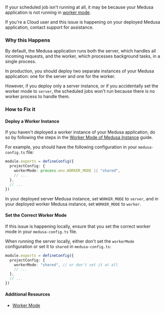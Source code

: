 If your scheduled job isn't running at all, it may be because your Medusa application is not running in [worker mode](!docs!/learn/production/worker-mode).

<Note>

If you're a Cloud user and this issue is happening on your deployed Medusa application, contact support for assistance.

</Note>

### Why this Happens

By default, the Medusa application runs both the server, which handles all incoming requests, and the worker, which processes background tasks, in a single process.

In production, you should deploy two separate instances of your Medusa application: one for the server and one for the worker.

However, if you deploy only a server instance, or if you accidentally set the worker mode to `server`, the scheduled jobs won't run because there is no worker process to handle them.

### How to Fix it

#### Deploy a Worker Instance

If you haven't deployed a worker instance of your Medusa application, do so by following the steps in the [Worker Mode of Medusa Instance](!docs!/learn/production/worker-mode) guide.

For example, you should have the following configuration in your `medusa-config.ts` file:

```ts title="medusa-config.ts"
module.exports = defineConfig({
  projectConfig: {
    workerMode: process.env.WORKER_MODE || "shared",
    // ...
  },
  // ...
})
```

In your deployed server Medusa instance, set `WORKER_MODE` to `server`, and in your deployed worker Medusa instance, set `WORKER_MODE` to `worker`.

#### Set the Correct Worker Mode

If this issue is happening locally, ensure that you set the correct worker mode in your `medusa-config.ts` file.

When running the server locally, either don't set the `workerMode` configuration or set it to `shared` in `medusa-config.ts`:

```ts title="medusa-config.ts"
module.exports = defineConfig({
  projectConfig: {
    workerMode: "shared", // or don't set it at all
    // ...
  },
  // ...
})
```

#### Additional Resources

- [Worker Mode](!docs!/learn/production/worker-mode)